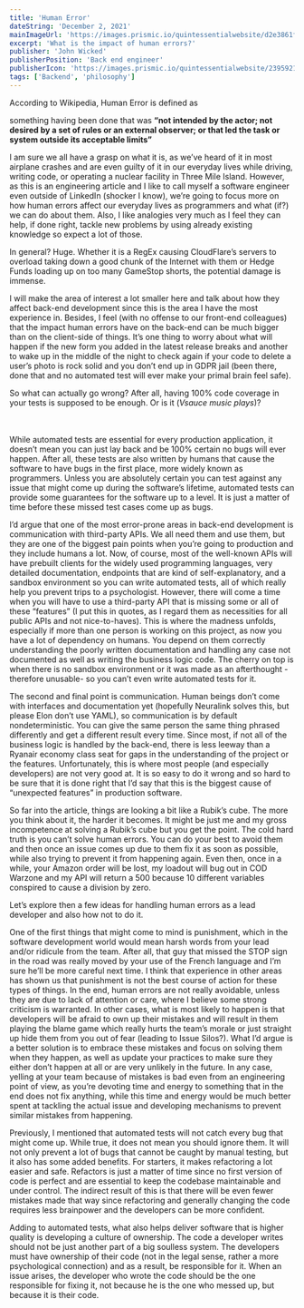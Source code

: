 ```yaml
---
title: 'Human Error'
dateString: 'December 2, 2021'
mainImageUrl: 'https://images.prismic.io/quintessentialwebsite/d2e3861f-b00a-4d00-938a-b22dfe9978dd_FB+LD.png?auto=format%2Ccompress&fit=max&q=50&w=1700&h=956'
excerpt: 'What is the impact of human errors?'
publisher: 'John Wicked'
publisherPosition: 'Back end engineer'
publisherIcon: 'https://images.prismic.io/quintessentialwebsite/2395921e-1b1b-4154-9e33-44970ae03d32_1_yFBGWR50zTc9S4PreOh6fw+%281%29.jpeg?auto=format%2Ccompress&fit=max&q=50'
tags: ['Backend', 'philosophy']
---
```

<BlogHeaderComponent
  title={title}
  dateString={dateString}
  mainImageUrl={mainImageUrl}
  publisher={publisher}
  publisherIcon={publisherIcon}
  publisherPosition={publisherPosition}
/>
  <p>
According to Wikipedia, Human Error is defined as

something having been done that was <strong>“not intended by the actor; not desired by a set
 of rules or an external observer; or that led the task or system outside its acceptable limits”</strong>

I am sure we all have a grasp on what it is, as we’ve heard of it in most airplane crashes and are even guilty of it in our everyday lives while driving, writing code, or operating a nuclear facility in Three Mile Island. However, as this is an engineering article and I like to call myself a software engineer even outside of LinkedIn (shocker I know), we’re going to focus more on how human errors affect our everyday lives as programmers and what (if?) we can do about them. Also, I like analogies very much as I feel they can help, if done right, tackle new problems by using already existing knowledge so expect a lot of those.
  </p>
<TableOfContentsItemComponent topic='What is the impact of human errors?'>
<p>
In general? Huge. Whether it is a RegEx causing CloudFlare’s servers to overload taking down a good chunk of the Internet with them or Hedge Funds loading up on too many GameStop shorts, the potential damage is immense.

I will make the area of interest a lot smaller here and talk about how they affect back-end development since this is the area I have the most experience in. Besides, I feel (with no offense to our front-end colleagues) that the impact human errors have on the back-end can be much bigger than on the client-side of things. It’s one thing to worry about what will happen if the new form you added in the latest release breaks and another to wake up in the middle of the night to check again if your code to delete a user’s photo is rock solid and you don’t end up in GDPR jail (been there, done that and no automated test will ever make your primal brain feel safe).

So what can actually go wrong? After all, having 100% code coverage in your tests is supposed to be enough. Or is it (*Vsauce music plays*)?

</p>
<BlogImageContainer maxWidth={'800px'} subTitle={'Automated tests are essential but can’t guarantee everything always works'} src={"https://prismic-io.s3.amazonaws.com/quintessentialwebsite/69412402-6813-4ad9-ba80-4a74f7a8db22_4xrnk8+2.jpg"} />
<br/><br/>
While automated tests are essential for every production application, it doesn’t mean you can just lay back and be 100% certain no bugs will ever happen. After all, these tests are also written by humans that cause the software to have bugs in the first place, more widely known as programmers. Unless you are absolutely certain you can test against any issue that might come up during the software’s lifetime, automated tests can provide some guarantees for the software up to a level. It is just a matter of time before these missed test cases come up as bugs.

I’d argue that one of the most error-prone areas in back-end development is communication with third-party APIs. We all need them and use them, but they are one of the biggest pain points when you’re going to production and they include humans a lot. Now, of course, most of the well-known APIs will have prebuilt clients for the widely used programming languages, very detailed documentation, endpoints that are kind of self-explanatory, and a sandbox environment so you can write automated tests, all of which really help you prevent trips to a psychologist. However, there will come a time when you will have to use a third-party API that is missing some or all of these “features” (I put this in quotes, as I regard them as necessities for all public APIs and not nice-to-haves). This is where the madness unfolds, especially if more than one person is working on this project, as now you have a lot of dependency on humans. You depend on them correctly understanding the poorly written documentation and handling any case not documented as well as writing the business logic code. The cherry on top is when there is no sandbox environment or it was made as an afterthought -therefore unusable- so you can’t even write automated tests for it.

The second and final point is communication. Human beings don’t come with interfaces and documentation yet (hopefully Neuralink solves this, but please Elon don’t use YAML), so communication is by default nondeterministic. You can give the same person the same thing phrased differently and get a different result every time. Since most, if not all of the business logic is handled by the back-end, there is less leeway than a Ryanair economy class seat for gaps in the understanding of the project or the features. Unfortunately, this is where most people (and especially developers) are not very good at. It is so easy to do it wrong and so hard to be sure that it is done right that I’d say that this is the biggest cause of “unexpected features” in production software.

</TableOfContentsItemComponent>
<TableOfContentsItemComponent topic='Will it be fixed when Homo Sapiens stable is released?'>
  So far into the article, things are looking a bit like a Rubik’s cube. The more you think about it, the harder it becomes. It might be just me and my gross incompetence at solving a Rubik’s cube but you get the point. The cold hard truth is you can’t solve human errors. You can do your best to avoid them and then once an issue comes up due to them fix it as soon as possible, while also trying to prevent it from happening again. Even then, once in a while, your Amazon order will be lost, my loadout will bug out in COD Warzone and my API will return a 500 because 10 different variables conspired to cause a division by zero.

  Let’s explore then a few ideas for handling human errors as a lead developer and also how not to do it.

  One of the first things that might come to mind is punishment, which in the software development world would mean harsh words from your lead and/or ridicule from the team. After all, that guy that missed the STOP sign in the road was really moved by your use of the French language and I’m sure he’ll be more careful next time. I think that experience in other areas has shown us that punishment is not the best course of action for these types of things. In the end, human errors are not really avoidable, unless they are due to lack of attention or care, where I believe some strong criticism is warranted. In other cases, what is most likely to happen is that developers will be afraid to own up their mistakes and will result in them playing the blame game which really hurts the team’s morale or just straight up hide them from you out of fear (leading to Issue Silos?). What I’d argue is a better solution is to embrace these mistakes and focus on solving them when they happen, as well as update your practices to make sure they either don’t happen at all or are very unlikely in the future. In any case, yelling at your team because of mistakes is bad even from an engineering point of view, as you’re devoting time and energy to something that in the end does not fix anything, while this time and energy would be much better spent at tackling the actual issue and developing mechanisms to prevent similar mistakes from happening.

  Previously, I mentioned that automated tests will not catch every bug that might come up. While true, it does not mean you should ignore them. It will not only prevent a lot of bugs that cannot be caught by manual testing, but it also has some added benefits. For starters, it makes refactoring a lot easier and safe. Refactors is just a matter of time since no first version of code is perfect and are essential to keep the codebase maintainable and under control. The indirect result of this is that there will be even fewer mistakes made that way since refactoring and generally changing the code requires less brainpower and the developers can be more confident.

  Adding to automated tests, what also helps deliver software that is higher quality is developing a culture of ownership. The code a developer writes should not be just another part of a big soulless system. The developers must have ownership of their code (not in the legal sense, rather a more psychological connection) and as a result, be responsible for it. When an issue arises, the developer who wrote the code should be the one responsible for fixing it, not because he is the one who messed up, but because it is their code.
</TableOfContentsItemComponent>